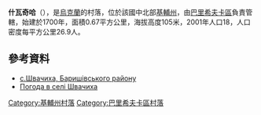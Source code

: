 {{coord|50|22|27|N|31|17|2|E|scale:30000|display=title}}

'''什瓦奇哈'''（{{lang-uk|Швачиха}}），是[[烏克蘭|烏克蘭]]的村落，位於該國中北部[[基輔州|基輔州]]，由[[巴里希夫卡區|巴里希夫卡區]]負責管轄，始建於1700年，面積0.67平方公里，海拔高度105米，2001年人口18，人口密度每平方公里26.9人。

==參考資料==
* [https://web.archive.org/web/20100119211735/http://baryshivka.kiev.ua/ с.Швачиха, Баришівського району]  {{ref-uk}}
* [http://weather.in.ua/ua/kievskaja/28714 Погода в селі Швачиха] {{Wayback|url=http://weather.in.ua/ua/kievskaja/28714 |date=20170615231443 }}

{{DEFAULTSORT:Швачиха}}
[[Category:基輔州村落|Category:基輔州村落]]
[[Category:巴里希夫卡區村落|Category:巴里希夫卡區村落]]


{{Kiev-geo-stub}}